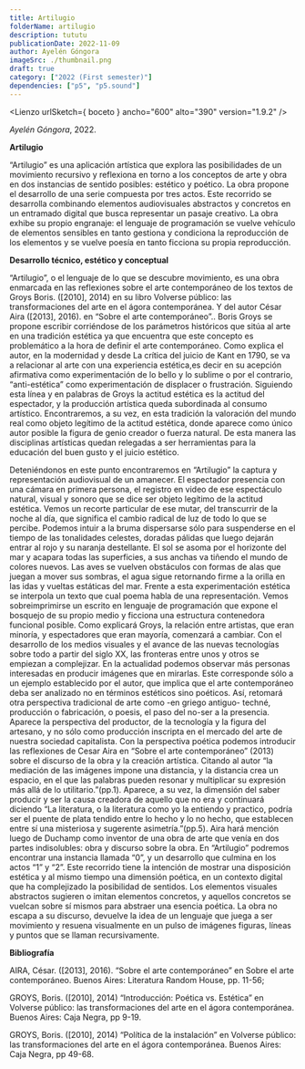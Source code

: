 ```yaml
---
title: Artilugio
folderName: artilugio
description: tututu
publicationDate: 2022-11-09
author: Ayelén Góngora
imageSrc: ./thumbnail.png
draft: true
category: ["2022 (First semester)"]
dependencies: ["p5", "p5.sound"]
---
```




<Lienzo urlSketch={ boceto } ancho="600" alto="390" version="1.9.2" />


_Ayelén Góngora_, 2022.

**Artilugio**

“Artilugio” es una aplicación artística que explora las posibilidades de un movimiento recursivo y reflexiona en torno a los conceptos de arte y obra en dos instancias de sentido posibles: estético y poético. La obra propone el desarrollo de una serie compuesta por tres actos. Este recorrido se desarrolla combinando elementos audiovisuales abstractos y concretos en un entramado digital que busca representar un pasaje creativo. La obra exhibe su propio engranaje: el lenguaje de programación se vuelve vehículo de elementos sensibles en tanto gestiona y condiciona la reproducción de los elementos y se vuelve poesía en tanto ficciona su propia reproducción.



**Desarrollo técnico, estético y conceptual**

“Artilugio”, o el lenguaje de lo que se descubre movimiento, es una obra enmarcada en las reflexiones sobre el arte contemporáneo de los textos de Groys Boris. ([2010], 2014) en su libro Volverse público: las transformaciones del arte en el ágora contemporánea. Y del autor César Aira ([2013], 2016). en “Sobre el arte contemporáneo”..
Boris Groys se propone escribir corriéndose de los parámetros históricos que sitúa al arte en una tradición estética ya que encuentra que este concepto es problemático a la hora de definir el arte contemporáneo. Como explica el autor, en la modernidad y desde  La crítica del juicio de Kant en 1790, se va a relacionar al arte con una experiencia estética,es decir en su acepción afirmativa como experimentación de lo bello y lo sublime o por el contrario, “anti-estética” como experimentación de displacer o frustración. Siguiendo esta línea y en palabras de Groys la actitud estética es la actitud del espectador, y la producción artística queda subordinada al consumo artístico. Encontraremos, a su vez, en esta tradición la valoración del mundo real como objeto legítimo de la actitud estética, donde aparece como único autor posible la figura de genio creador o fuerza natural. De esta manera las disciplinas artísticas quedan relegadas a ser herramientas para la educación del buen gusto y el juicio estético.

Deteniéndonos en este punto encontraremos en “Artilugio” la captura y representación audiovisual de un amanecer. El espectador presencia con una cámara en primera persona, el registro en video de ese espectáculo natural, visual y sonoro que se dice ser objeto legítimo de la actitud estética. Vemos un recorte particular de ese mutar, del transcurrir de la noche al día, que significa el cambio radical de luz de todo lo que se percibe. Podemos intuir a la bruma dispersarse sólo para suspenderse en el tiempo de las tonalidades celestes, doradas pálidas que luego dejarán entrar al rojo y su naranja destellante. El sol se asoma por el horizonte del mar y acapara todas las superficies, a sus anchas va tiñendo el mundo de colores nuevos. Las aves se vuelven obstáculos con formas de alas que juegan a mover sus sombras, el agua sigue retornando firme a la orilla en las idas y vueltas estáticas del mar.
Frente a esta experimentación estética se interpola un texto que cual poema habla de una representación. Vemos sobreimprimirse un escrito en lenguaje de programación que expone el bosquejo de su propio medio y ficciona una estructura contenedora funcional posible. 
Como explicará Groys, la relación entre artistas, que eran minoría, y espectadores que eran mayoría, comenzará a cambiar. Con el desarrollo de los medios visuales y el avance de las nuevas tecnologías sobre todo a partir del siglo XX, las fronteras entre unos y otros se empiezan a complejizar. En la actualidad podemos observar más personas interesadas en producir imágenes que en mirarlas. Este corresponde sólo a un ejemplo establecido por el autor, que implica que el arte contemporáneo deba ser analizado no en términos estéticos sino poéticos. Así, retomará otra perspectiva tradicional de arte como -en griego antiguo- techné, producción o fabricación, o poesis, el paso del no-ser a la presencia. Aparece la perspectiva del productor, de la tecnología y la figura del artesano, y no sólo como producción inscripta en el mercado del arte de nuestra sociedad capitalista. 
Con la perspectiva poética podemos introducir las reflexiones de Cesar Aira en “Sobre el arte contemporáneo” (2013) sobre el discurso de la obra y la creación artística. Citando al autor “la mediación de las imágenes impone una distancia, y la distancia crea un espacio, en el que las palabras pueden resonar y multiplicar su expresión más allá de lo utilitario.”(pp.1). Aparece, a su vez, la dimensión del saber producir y ser la causa creadora de aquello que no era y  continuará diciendo “La literatura, o la literatura como yo la entiendo y practico, podría ser el puente de plata tendido entre lo hecho y lo no hecho, que establecen entre sí una misteriosa y
sugerente asimetría.”(pp.5). Aira hará mención luego de Duchamp como inventor de una obra de arte que
venía en dos partes indisolubles: obra y discurso sobre la obra. En “Artilugio” podremos encontrar una instancia llamada “0”, y un desarrollo que culmina en los actos “1” y “2”. Este recorrido tiene la intención de mostrar una disposición estética y al mismo tiempo una dimensión poética, en un contexto digital que ha complejizado la posibilidad de sentidos. Los elementos visuales abstractos sugieren o imitan elementos concretos, y aquellos concretos se vuelcan sobre sí mismos para abstraer una esencia poética. La obra no escapa a su discurso, devuelve la idea de un lenguaje que juega a ser movimiento y resuena visualmente en un pulso de imágenes figuras, líneas y puntos que se llaman recursivamente.


  
**Bibliografía**

AIRA, César. ([2013], 2016). “Sobre el arte contemporáneo” en Sobre el arte contemporáneo. Buenos Aires: Literatura Random House, pp. 11-56; 

GROYS, Boris. ([2010], 2014)  “Introducción: Poética vs. Estética” en Volverse público: las transformaciones del arte en el ágora contemporánea. Buenos Aires: Caja Negra, pp 9-19.

GROYS, Boris. ([2010], 2014)  “Política de la instalación” en Volverse público: las transformaciones del arte en el ágora contemporánea. Buenos Aires: Caja Negra, pp 49-68.



